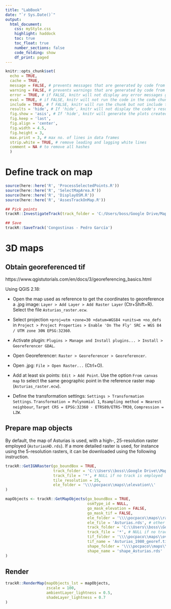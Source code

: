 ```yaml
---
title: "LabBook"
date: "`r Sys.Date()`"
output: 
  html_document:
    css: myStyle.css
    highlight: haddock
    toc: true
    toc_float: true
    number_sections: false
    code_folding: show
    df_print: paged
---
```


```r
knitr::opts_chunk$set(
  echo = TRUE,
  cache = TRUE,
  message = FALSE, # prevents messages that are generated by code from appearing in the finished file
  warning = FALSE, # prevents warnings that are generated by code from appearing in the finished
  error = TRUE, # if FALSE, knitr will not display any error messages generated by the code
  eval = TRUE, # if FALSE, knitr will not run the code in the code chunk
  include = TRUE, # f FALSE, knitr will run the chunk but not include the chunk in the final document
  results = 'hide', # If 'hide', knitr will not display the code's results in the final document. If 'hold', knitr will delay displaying all output pieces until the end of the chunk. If 'asis', knitr will pass through results without reformatting them (useful if results return raw HTML, etc.)
  fig.show = 'asis', # If 'hide', knitr will generate the plots created in the chunk, but not include them in the final document. If 'hold', knitr will delay displaying the plots created by the chunk until the end of the chunk. 
  fig.keep = 'last',
  fig.align = 'center',
  fig.width = 4.5,
  fig.height = 3,
  max.print = 3, # max no. of lines in data frames
  strip.white = TRUE, # remove leading and lagging white lines
  comment = NA # to remove all hashes
  )  
```


# Define track on map

```r
source(here::here('R', 'ProcessSelectedPoints.R'))
source(here::here('R', 'SelectMapArea.R'))
source(here::here('R', 'DisplayOSM.R'))
source(here::here('R', 'AssesTrackOnMap.R'))

## Pick points
trackR::InvestigateTrack(track_folder = 'C:/Users/boss/Google Drive/Maps/plan/', ele_file = 'AsturiasHD.rds')
```


```r
## Save
trackR::SaveTrack('Congostinas - Pedro García')
```


# 3D maps

## Obtain georeferenced tif

https://www.qgistutorials.com/en/docs/3/georeferencing_basics.html

Using QGIS 2.18:

- Open the map used as reference to get the coordinates to georeference a .jpg image: `Layer > Add Layer > Add Raster Layer` (Ctr+Shift+R). Select the file `Asturias_raster.ecw`.

- Select projection `+proj=utm +zone=30 +datum=WGS84 +units=m +no_defs` in `Project > Project Properties > Enable 'On The Fly' SRC = WGS 84 / UTM zone 30N EPSG:32360`.

- Activate plugin: `Plugins > Manage and Install plugins... > Install > Georeferencer GDAL`.

- Open Georeferencer: `Raster > Georeferencer > Georeferencer`.

- Open .jpg: `File > Open Raster...` (Ctrl+O).

- Add at least six points: `Edit > Add Point`. Use the option `From canvas map` to select the same geographic point in the reference raster map (`Asturias_raster.ecw`).

- Define the transformation settings: `Settings > Transformation Settings`. `Transformation = Polynomial 1`, `Rsampling method = Nearest neighbour`, `Target CRS = EPSG:32360 - ETRS89/ETRS-TM30`, `Compression = LZW`. 


## Prepare map objects

By default, the map of Asturias is used, with a high-, 25-resolution raster employed (`AsturiasHD.rds`). If a more detailed raster is used, for instance using the 5-resolution rasters, it can be downloaded using the following instruction.

```r
trackR::GetIGNRaster(go_boundBox = TRUE,
                     track_folder = 'C:\\Users\\boss\\Google Drive\\Maps\\plan',
                     track_file = '*', # NULL if no track is employed
                     tile_resolution = 25,
                     ele_folder = '\\\\pocpaco\\maps\\elevation\\'
)
```

```r
mapObjects <- trackR::GetMapObjects(go_boundBox = TRUE,
                                    osmType_id = NULL,
                                    go_mask_elevation = FALSE,
                                    go_mask_tif = FALSE,
                                    ele_folder = '\\\\pocpaco\\maps\\rasters\\',
                                    ele_file = 'Asturias.rds', # other rasters should be obtained using 'GetIGNRaster'
                                    track_folder = 'C:\\Users\\boss\\Google Drive\\Maps\\plan',
                                    track_file = '*', # NULL if no track is employed
                                    tif_folder = '\\\\pocpaco\\maps\\overlays\\',
                                    tif_name = 'Asturias_1980_georef.tif',
                                    shape_folder = '\\\\pocpaco\\maps\\shapes\\',
                                    shape_name = 'shape_Asturias.rds'
)
```

## Render

```r
trackR::RenderMap(mapObjects_lst = mapObjects,
                  zscale = 100,
                  ambientLayer_lightness = 0.5,
                  shadeLayer_lightness = 0.7
)
```

